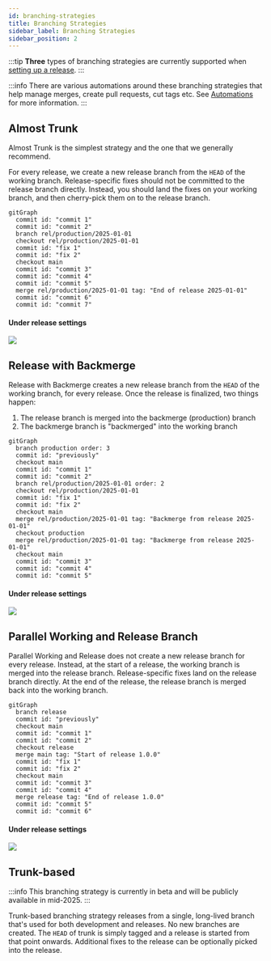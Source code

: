 ```yaml
---
id: branching-strategies
title: Branching Strategies
sidebar_label: Branching Strategies
sidebar_position: 2
---
```


:::tip
**Three** types of branching strategies are currently supported when [setting up a release](/using-tramline/release-management/release-settings).
:::

:::info
There are various automations around these branching strategies that help manage merges, create pull requests, cut tags etc. See [Automations](/automations.mdx) for more information.
:::

## Almost Trunk
Almost Trunk is the simplest strategy and the one that we generally recommend.

For every release, we create a new release branch from the `HEAD` of the working branch. Release-specific fixes should not be committed to the release branch directly. Instead, you should land the fixes on your working branch, and then cherry-pick them on to the release branch.

```mermaid
gitGraph
  commit id: "commit 1"
  commit id: "commit 2"
  branch rel/production/2025-01-01
  checkout rel/production/2025-01-01
  commit id: "fix 1"
  commit id: "fix 2"
  checkout main
  commit id: "commit 3"
  commit id: "commit 4"
  commit id: "commit 5"
  merge rel/production/2025-01-01 tag: "End of release 2025-01-01"
  commit id: "commit 6"
  commit id: "commit 7"
```

#### Under release settings

![](/img/branching-atrunk.png)

## Release with Backmerge

Release with Backmerge creates a new release branch from the `HEAD` of the working branch, for every release. Once the release is finalized, two things happen:

1. The release branch is merged into the backmerge (production) branch
2. The backmerge branch is "backmerged" into the working branch

```mermaid
gitGraph
  branch production order: 3
  commit id: "previously"
  checkout main
  commit id: "commit 1"
  commit id: "commit 2"
  branch rel/production/2025-01-01 order: 2
  checkout rel/production/2025-01-01
  commit id: "fix 1"
  commit id: "fix 2"
  checkout main
  merge rel/production/2025-01-01 tag: "Backmerge from release 2025-01-01"
  checkout production
  merge rel/production/2025-01-01 tag: "Backmerge from release 2025-01-01"
  checkout main
  commit id: "commit 3"
  commit id: "commit 4"
  commit id: "commit 5"
```

#### Under release settings

![](/img/branching-rbm.png)

## Parallel Working and Release Branch

Parallel Working and Release does not create a new release branch for every release. Instead, at the start of a release, the working branch is merged into the release branch. Release-specific fixes land on the release branch directly. At the end of the release, the release branch is merged back into the working branch.

```mermaid
gitGraph
  branch release
  commit id: "previously"
  checkout main
  commit id: "commit 1"
  commit id: "commit 2"
  checkout release
  merge main tag: "Start of release 1.0.0"
  commit id: "fix 1"
  commit id: "fix 2"
  checkout main
  commit id: "commit 3"
  commit id: "commit 4"
  merge release tag: "End of release 1.0.0"
  commit id: "commit 5"
  commit id: "commit 6"
```

#### Under release settings

![](/img/branching-pwr.png)

## Trunk-based

:::info
This branching strategy is currently in beta and will be publicly available in mid-2025.
:::

Trunk-based branching strategy releases from a single, long-lived branch that's used for both development and releases. No new branches are created. The `HEAD` of trunk is simply tagged and a release is started from that point onwards. Additional fixes to the release can be optionally picked into the release.
